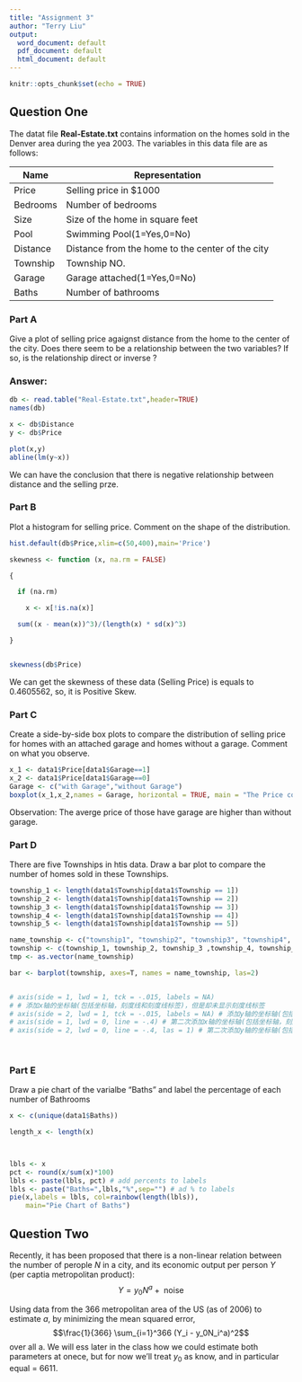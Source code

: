 ```yaml
---
title: "Assignment 3"
author: "Terry Liu"
output:
  word_document: default
  pdf_document: default
  html_document: default
---
```


```r
knitr::opts_chunk$set(echo = TRUE)
```

## Question One

The datat file **Real-Estate.txt** contains information on the homes sold in the Denver area during the yea 2003. The variables in this data file are as follows: 

| Name | Representation |
| ---- | ------------ |
|Price|Selling price in $1000|
|Bedrooms|Number of bedrooms|
|Size|Size of the home in square feet|
|Pool|Swimming Pool(1=Yes,0=No)
|Distance|Distance from the home to the center of the city|
|Township|Township NO.|
|Garage|Garage attached(1=Yes,0=No)|
|Baths|Number of bathrooms|

### Part A
Give a plot of selling price agaignst distance from the home to the center of the city. Does there seem to be a relationship between the two variables? If so, is the relationship direct or inverse ? 

### Answer: 
```r
db <- read.table("Real-Estate.txt",header=TRUE)
names(db)

x <- db$Distance
y <- db$Price

plot(x,y)
abline(lm(y~x))
```
We can have the conclusion that there is negative relationship between distance and the selling prze.

### Part B

Plot a histogram for selling price. Comment on the shape of the distribution. 
```r
hist.default(db$Price,xlim=c(50,400),main='Price')

skewness <- function (x, na.rm = FALSE) 

{

  if (na.rm) 

    x <- x[!is.na(x)]

  sum((x - mean(x))^3)/(length(x) * sd(x)^3)

}


skewness(db$Price)

```
We can get the skewness of these data (Selling Price) is equals to $0.4605562$, so, it is Positive Skew. 

### Part C 

Create a side-by-side box plots to compare the distribution of selling price for homes with an attached garage and homes without a garage. Comment on what you observe.

```r
x_1 <- data1$Price[data1$Garage==1]
x_2 <- data1$Price[data1$Garage==0]
Garage <- c("with Garage","without Garage")
boxplot(x_1,x_2,names = Garage, horizontal = TRUE, main = "The Price comparison",xlab="Price")
```
Observation: The averge price of those have garage are higher than without garage.

### Part D 

There are five Townships in htis data. Draw a bar plot to compare the number of homes sold in these Townships. 

```r
township_1 <- length(data1$Township[data1$Township == 1])
township_2 <- length(data1$Township[data1$Township == 2])
township_3 <- length(data1$Township[data1$Township == 3])
township_4 <- length(data1$Township[data1$Township == 4])
township_5 <- length(data1$Township[data1$Township == 5])

name_township <- c("township1", "township2", "township3", "township4", "township5")
township <- c(township_1, township_2, township_3 ,township_4, township_5)
tmp <- as.vector(name_township)  

bar <- barplot(township, axes=T, names = name_township, las=2)


# axis(side = 1, lwd = 1, tck = -.015, labels = NA)
# # 添加x轴的坐标轴(包括坐标轴，刻度线和刻度线标签)，但是却未显示刻度线标签
# axis(side = 2, lwd = 1, tck = -.015, labels = NA) # 添加y轴的坐标轴(包括坐标轴，刻度线和刻度线标签)，但是却未显示刻度线标签
# axis(side = 1, lwd = 0, line = -.4) # 第二次添加x轴的坐标轴(包括坐标轴，刻度线和刻度线标签)，但是只显示了刻度线标签(通过lwd = 0使坐标轴，刻度线未显示出来)
# axis(side = 2, lwd = 0, line = -.4, las = 1) # 第二次添加y轴的坐标轴(包括坐标轴，刻度线和刻度线标签)，但是只显示了刻度线标签
        
        
```

### Part E 

Draw a pie chart of the varialbe "Baths" and label the percentage of each number of Bathrooms 

```r
x <- c(unique(data1$Baths))

length_x <- length(x)



lbls <- x
pct <- round(x/sum(x)*100)
lbls <- paste(lbls, pct) # add percents to labels 
lbls <- paste("Baths=",lbls,"%",sep="") # ad % to labels 
pie(x,labels = lbls, col=rainbow(length(lbls)),
  	main="Pie Chart of Baths")

```

## Question Two

Recently, it has been proposed that there is a non-linear relation between the number of perople $N$ in a city, and its economic output per person $Y$ (per captia \gross metropolitan product): 
$$Y = y_0N^a + \text{ noise }$$


Using data from the 366 metropolitan area of the US (as of 2006) to estimate $a$, by minimizing the mean squared error,
$$\frac{1}{366} \sum_{i=1}^366 (Y_i - y_0N_i^a)^2$$
over all a. We will ess later in the class how we could estimate both parameters at onece, but for now we'll treat $y_0$ as know, and in particular equal = $6611$.






































